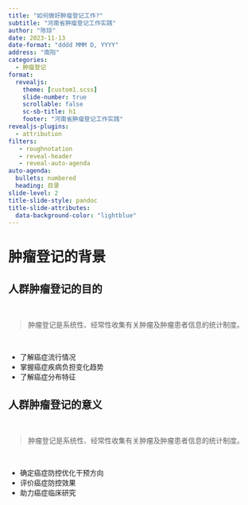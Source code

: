 ```yaml
---
title: "如何做好肿瘤登记工作?"
subtitle: "河南省肿瘤登记工作实践"
author: "陈琼"
date: 2023-11-13
date-format: "dddd MMM D, YYYY"
address: "南阳"
categories:
  - 肿瘤登记
format:
  revealjs:
    theme: [custom1.scss]
    slide-number: true
    scrollable: false
    sc-sb-title: h1
    footer: "河南省肿瘤登记工作实践"
revealjs-plugins:
  - attribution
filters:
   - roughnotation
   - reveal-header
   - reveal-auto-agenda
auto-agenda:
  bullets: numbered
  heading: 目录
slide-level: 2
title-slide-style: pandoc
title-slide-attributes:
  data-background-color: "lightblue"
---
```


# 肿瘤登记的背景

## 人群肿瘤登记的目的

<br>

> 肿瘤登记是系统性、经常性收集有关肿瘤及肿瘤患者信息的统计制度。


</br>

- 了解癌症[流行情况]{.important}
- 掌握癌症疾病负担[变化趋势]{.important}
- 了解癌症[分布特征]{.important}

## 人群肿瘤登记的意义

<br>

> 肿瘤登记是系统性、经常性收集有关肿瘤及肿瘤患者信息的统计制度。


</br>

- 确定癌症防控优化[干预方向]{.important}
- 评价癌症[防控效果]{.important}
- 助力癌症[临床研究]{.important}

